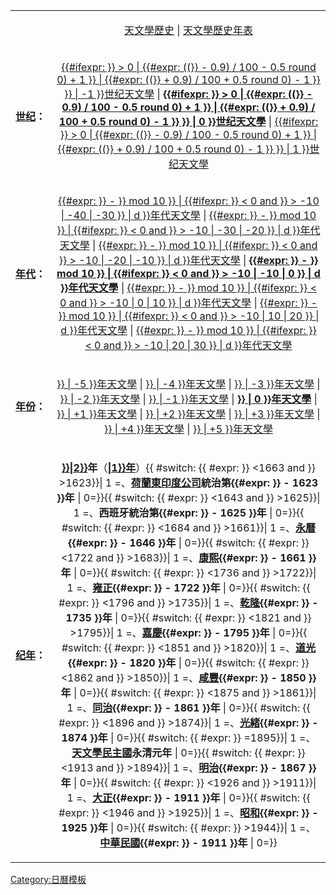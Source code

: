 {| width="100%" style="font-size:small; background: none;"
|
| align="center"| [[天文學歷史]] | [[天文學歷史年表]]
|-
| style="width:50px" |'''[[世纪]]：'''
| align="center" | [[{{CalcBcDate| {{#ifexpr: {{{1|{{CURRENTYEAR}}}}} > 0 | {{#expr: (({{{1|{{CURRENTYEAR}}}}} - 0.9) / 100 - 0.5 round 0) + 1 }} | {{#expr: (({{{1|{{CURRENTYEAR}}}}} + 0.9) / 100 + 0.5 round 0) - 1 }} }} | -1 }}世纪天文學]] | '''[[{{CalcBcDate| {{#ifexpr: {{{1|{{CURRENTYEAR}}}}} > 0 | {{#expr: (({{{1|{{CURRENTYEAR}}}}} - 0.9) / 100 - 0.5 round 0) + 1 }} | {{#expr: (({{{1|{{CURRENTYEAR}}}}} + 0.9) / 100 + 0.5 round 0) - 1 }} }} | 0 }}世纪天文學]]''' | [[{{CalcBcDate| {{#ifexpr: {{{1|{{CURRENTYEAR}}}}} > 0 | {{#expr: (({{{1|{{CURRENTYEAR}}}}} - 0.9) / 100 - 0.5 round 0) + 1 }} | {{#expr: (({{{1|{{CURRENTYEAR}}}}} + 0.9) / 100 + 0.5 round 0) - 1 }} }} | 1 }}世纪天文學]]
|-
| style="width:50px" |'''[[年代]]：'''
| align="center" | [[{{CalcBcDate| {{#expr: {{{1|{{CURRENTYEAR}}}}} - {{{1|{{CURRENTYEAR}}}}} mod 10 }} | {{#ifexpr: {{{1|{{CURRENTYEAR}}}}} < 0 and {{{1|{{CURRENTYEAR}}}}} > -10 | -40 | -30 }} | d }}年代天文學]] | [[{{CalcBcDate| {{#expr: {{{1|{{CURRENTYEAR}}}}} - {{{1|{{CURRENTYEAR}}}}} mod 10 }} | {{#ifexpr: {{{1|{{CURRENTYEAR}}}}} < 0 and {{{1|{{CURRENTYEAR}}}}} > -10 | -30 | -20 }} | d }}年代天文學]] | [[{{CalcBcDate| {{#expr: {{{1|{{CURRENTYEAR}}}}} - {{{1|{{CURRENTYEAR}}}}} mod 10 }} | {{#ifexpr: {{{1|{{CURRENTYEAR}}}}} < 0 and {{{1|{{CURRENTYEAR}}}}} > -10 | -20 | -10 }} | d }}年代天文學]] | '''[[{{CalcBcDate| {{#expr: {{{1|{{CURRENTYEAR}}}}} - {{{1|{{CURRENTYEAR}}}}} mod 10 }} | {{#ifexpr: {{{1|{{CURRENTYEAR}}}}} < 0 and {{{1|{{CURRENTYEAR}}}}} > -10 | -10 | 0 }} | d }}年代天文學]]''' | [[{{CalcBcDate| {{#expr: {{{1|{{CURRENTYEAR}}}}} - {{{1|{{CURRENTYEAR}}}}} mod 10 }} | {{#ifexpr: {{{1|{{CURRENTYEAR}}}}} < 0 and {{{1|{{CURRENTYEAR}}}}} > -10 | 0 | 10 }} | d }}年代天文學]] | [[{{CalcBcDate| {{#expr: {{{1|{{CURRENTYEAR}}}}} - {{{1|{{CURRENTYEAR}}}}} mod 10 }} | {{#ifexpr: {{{1|{{CURRENTYEAR}}}}} < 0 and {{{1|{{CURRENTYEAR}}}}} > -10 | 10 | 20 }} | d }}年代天文學]] | [[{{CalcBcDate| {{#expr: {{{1|{{CURRENTYEAR}}}}} - {{{1|{{CURRENTYEAR}}}}} mod 10 }} | {{#ifexpr: {{{1|{{CURRENTYEAR}}}}} < 0 and {{{1|{{CURRENTYEAR}}}}} > -10 | 20 | 30 }} | d }}年代天文學]]
|- 
| style="width:50px" |'''[[年|年份]]：'''
| align="center" | [[{{CalcBcDate| {{{1|{{CURRENTYEAR}}}}} | -5 }}年天文學]] | [[{{CalcBcDate| {{{1|{{CURRENTYEAR}}}}} | -4 }}年天文學]] | [[{{CalcBcDate| {{{1|{{CURRENTYEAR}}}}} | -3 }}年天文學]] | [[{{CalcBcDate| {{{1|{{CURRENTYEAR}}}}} | -2 }}年天文學]] | [[{{CalcBcDate| {{{1|{{CURRENTYEAR}}}}} | -1 }}年天文學]] | '''[[{{CalcBcDate| {{{1|{{CURRENTYEAR}}}}} | 0 }}年天文學]]''' | [[{{CalcBcDate| {{{1|{{CURRENTYEAR}}}}} | +1 }}年天文學]] | [[{{CalcBcDate| {{{1|{{CURRENTYEAR}}}}} | +2 }}年天文學]] | [[{{CalcBcDate| {{{1|{{CURRENTYEAR}}}}} | +3 }}年天文學]] | [[{{CalcBcDate| {{{1|{{CURRENTYEAR}}}}} | +4 }}年天文學]] | [[{{CalcBcDate| {{{1|{{CURRENTYEAR}}}}} | +5 }}年天文學]]
|- 
| style="width:50px" |'''[[纪年]]：'''
| align="center" | '''[[{{YearInSexagenaryCycle|{{{1|{{CURRENTYEAR}}}}}|2}}]]年'''（'''[[生肖|{{YearInSexagenaryCycle|{{{1|{{CURRENTYEAR}}}}}|1}}年]]'''）{{ #switch: {{ #expr: {{{1|{{CURRENTYEAR}}}}} <1663 and {{{1|{{CURRENTYEAR}}}}} >1623}}| 1 =、'''[[荷蘭東印度公司]]統治第{{#expr: {{{1|{{CURRENTYEAR}}}}} - 1623 }}年''' | 0=}}{{ #switch: {{ #expr: {{{1|{{CURRENTYEAR}}}}} <1643 and {{{1|{{CURRENTYEAR}}}}} >1625}}| 1 =、'''西班牙統治第{{#expr: {{{1|{{CURRENTYEAR}}}}} - 1625 }}年''' | 0=}}{{ #switch: {{ #expr: {{{1|{{CURRENTYEAR}}}}} <1684 and {{{1|{{CURRENTYEAR}}}}} >1661}}| 1 =、'''[[永曆 (南明)|永曆]]{{#expr: {{{1|{{CURRENTYEAR}}}}} - 1646 }}年''' | 0=}}{{ #switch: {{ #expr: {{{1|{{CURRENTYEAR}}}}} <1722 and {{{1|{{CURRENTYEAR}}}}} >1683}}| 1 =、'''[[康熙]]{{#expr: {{{1|{{CURRENTYEAR}}}}} - 1661 }}年''' | 0=}}{{ #switch: {{ #expr: {{{1|{{CURRENTYEAR}}}}} <1736 and {{{1|{{CURRENTYEAR}}}}} >1722}}| 1 =、'''[[雍正]]{{#expr: {{{1|{{CURRENTYEAR}}}}} - 1722 }}年''' | 0=}}{{ #switch: {{ #expr: {{{1|{{CURRENTYEAR}}}}} <1796 and {{{1|{{CURRENTYEAR}}}}} >1735}}| 1 =、'''[[乾隆]]{{#expr: {{{1|{{CURRENTYEAR}}}}} - 1735 }}年''' | 0=}}{{ #switch: {{ #expr: {{{1|{{CURRENTYEAR}}}}} <1821 and {{{1|{{CURRENTYEAR}}}}} >1795}}| 1 =、'''[[嘉慶]]{{#expr: {{{1|{{CURRENTYEAR}}}}} - 1795 }}年''' | 0=}}{{ #switch: {{ #expr: {{{1|{{CURRENTYEAR}}}}} <1851 and {{{1|{{CURRENTYEAR}}}}} >1820}}| 1 =、'''[[道光]]{{#expr: {{{1|{{CURRENTYEAR}}}}} - 1820 }}年''' | 0=}}{{ #switch: {{ #expr: {{{1|{{CURRENTYEAR}}}}} <1862 and {{{1|{{CURRENTYEAR}}}}} >1850}}| 1 =、'''[[咸豐 (年號)|咸豐]]{{#expr: {{{1|{{CURRENTYEAR}}}}} - 1850 }}年''' | 0=}}{{ #switch: {{ #expr: {{{1|{{CURRENTYEAR}}}}} <1875 and {{{1|{{CURRENTYEAR}}}}} >1861}}| 1 =、'''[[同治]]{{#expr: {{{1|{{CURRENTYEAR}}}}} - 1861 }}年''' | 0=}}{{ #switch: {{ #expr: {{{1|{{CURRENTYEAR}}}}} <1896 and {{{1|{{CURRENTYEAR}}}}} >1874}}| 1 =、'''[[光緒]]{{#expr: {{{1|{{CURRENTYEAR}}}}} - 1874 }}年''' | 0=}}{{ #switch: {{ #expr: {{{1|{{CURRENTYEAR}}}}} =1895}}| 1 =、'''[[天文學民主國]]永清元年''' | 0=}}{{ #switch: {{ #expr: {{{1|{{CURRENTYEAR}}}}} <1913 and {{{1|{{CURRENTYEAR}}}}} >1894}}| 1 =、'''[[明治]]{{#expr: {{{1|{{CURRENTYEAR}}}}} - 1867 }}年''' | 0=}}{{ #switch: {{ #expr: {{{1|{{CURRENTYEAR}}}}} <1926 and {{{1|{{CURRENTYEAR}}}}} >1911}}| 1 =、'''[[大正]]{{#expr: {{{1|{{CURRENTYEAR}}}}} - 1911 }}年''' | 0=}}{{ #switch: {{ #expr: {{{1|{{CURRENTYEAR}}}}} <1946 and {{{1|{{CURRENTYEAR}}}}} >1925}}| 1 =、'''[[昭和]]{{#expr: {{{1|{{CURRENTYEAR}}}}} - 1925 }}年''' | 0=}}{{ #switch: {{ #expr: {{{1|{{CURRENTYEAR}}}}} >1944}}| 1 =、'''[[民國紀元|中華民國]]{{#expr: {{{1|{{CURRENTYEAR}}}}} - 1911 }}年''' | 0=}}
{{{2|}}}
|}<noinclude>{{esoteric}}{{Documentation}}[[Category:日曆模板]]
</noinclude>